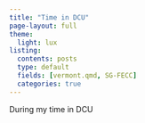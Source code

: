 ```yaml
---
title: "Time in DCU"
page-layout: full
theme:
  light: lux
listing:
  contents: posts
  type: default
  fields: [vermont.qmd, SG-FECC]
  categories: true
---
```


During my time in DCU

